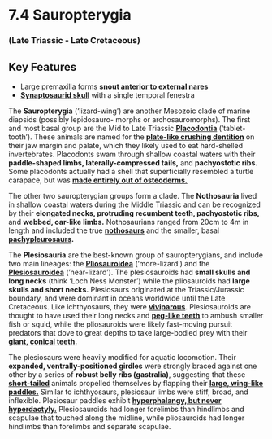 # 7.4 Sauropterygia


### (Late Triassic - Late Cretaceous)


## Key Features



*   Large premaxilla forms **[snout anterior to external nares](#58_dolichorhynchopsskull)**
*   **[Synaptosaurid skull](#396_plesiosaurusmacrocephalusskull)** with a single temporal fenestra

The **Sauropterygia** (‘lizard-wing’) are another Mesozoic clade of marine diapsids (possibly lepidosauro- morphs or archosauromorphs). The first and most basal group are the Mid to Late Triassic **[Placodontia](#390_placodusgigaswhole)** (‘tablet-tooth’). These animals are named for the **[plate-like crushing dentition](#391_cyamodusdentition)** on their jaw margin and palate, which they likely used to eat hard-shelled invertebrates. Placodonts swam through shallow coastal waters with their **paddle-shaped limbs, laterally-compressed tails,** and **pachyostotic ribs.** Some placodonts actually had a shell that superficially resembled a turtle carapace, but was **[made entirely out of osteoderms.](#392_psephodermaosteoderms)**

The other two sauropterygian groups form a clade. The **Nothosauria** lived in shallow coastal waters during the Middle Triassic and can be recognized by their **elongated necks, protruding recumbent teeth, pachyostotic ribs,** and **webbed, oar-like limbs.** Nothosaurians ranged from 20cm to 4m in length and included the true **[nothosaurs](#394_nothosauruswhole)** and the smaller, basal **[pachypleurosaurs](#56_pachypleurosauruswhole).**

The **Plesiosauria** are the best-known group of sauropterygians, and include two main lineages: the **[Pliosauroidea](#395_liopleurodonferoxwhole)** (’more-lizard’) and the **[Plesiosauroidea](#398_plesiosaurwhole)** (’near-lizard’). The plesiosauroids had **small skulls and long necks** (think ‘Loch Ness Monster’) while the pliosauroids had **large skulls and short necks.** Plesiosaurs originated at the Triassic/Jurassic boundary, and were dominant in oceans worldwide until the Late Cretaceous. Like ichthyosaurs, they were **[viviparous](#399_polycotyluswithfetus)**. Plesiosauroids are thought to have used their long necks and **[peg-like teeth](#396_plesiosaurusmacrocephalusskull)** to ambush smaller fish or squid, while the pliosauroids were likely fast-moving pursuit predators that dove to great depths to take large-bodied prey with their **[giant, conical teeth.](#401_pliosauruscarpenteriskull)**

The plesiosaurs were heavily modified for aquatic locomotion. Their **expanded, ventrally-positioned girdles** were strongly braced against one other by a series of **robust belly ribs (gastralia)**, suggesting that these **[short-tailed](#400_plesiosaurtail)** animals propelled themselves by flapping their **[large, wing-like paddles.](#397_plesiosaurflipper)** Similar to ichthyosaurs, plesiosaur limbs were stiff, broad, and inflexible. Plesiosaur paddles exhibit **[hyperphalangy, but never hyperdactyly.](#57_dolichorhynchopspaddle)** Plesiosauroids had longer forelimbs than hindlimbs and scapulae that touched along the midline, while pliosauroids had longer hindlimbs than forelimbs and separate scapulae.
